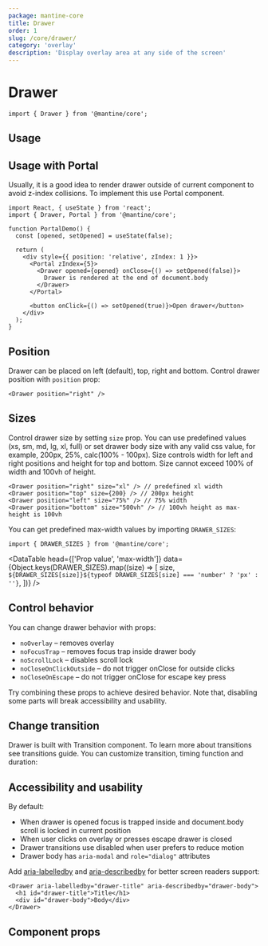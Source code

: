 ```yaml
---
package: mantine-core
title: Drawer
order: 1
slug: /core/drawer/
category: 'overlay'
description: 'Display overlay area at any side of the screen'
---
```



# Drawer

<PageHeader
  source="mantine-core/src/Drawer/Drawer.tsx"
  docs="core/Drawer.mdx"
  package="@mantine/core"
/>

```tsx
import { Drawer } from '@mantine/core';
```

## Usage

<DrawerBaseDemo />

## Usage with Portal

Usually, it is a good idea to render drawer outside of current component to avoid z-index collisions.
To implement this use <GatsbyLink to="/core/portal">Portal</GatsbyLink> component.

```tsx
import React, { useState } from 'react';
import { Drawer, Portal } from '@mantine/core';

function PortalDemo() {
  const [opened, setOpened] = useState(false);

  return (
    <div style={{ position: 'relative', zIndex: 1 }}>
      <Portal zIndex={5}>
        <Drawer opened={opened} onClose={() => setOpened(false)}>
          Drawer is rendered at the end of document.body
        </Drawer>
      </Portal>

      <button onClick={() => setOpened(true)}>Open drawer</button>
    </div>
  );
}
```

## Position

Drawer can be placed on left (default), top, right and bottom. Control drawer position with `position` prop:

```tsx
<Drawer position="right" />
```

<DrawerPositionsDemo />

## Sizes

Control drawer size by setting `size` prop. You can use predefined values (xs, sm, md, lg, xl, full)
or set drawer body size with any valid css value, for example, 200px, 25%, calc(100% - 100px).
Size controls width for left and right positions and height for top and bottom.
Size cannot exceed 100% of width and 100vh of height.

```tsx
<Drawer position="right" size="xl" /> // predefined xl width
<Drawer position="top" size={200} /> // 200px height
<Drawer position="left" size="75%" /> // 75% width
<Drawer position="bottom" size="500vh" /> // 100vh height as max-height is 100vh
```

<DrawerSizesDemo />

You can get predefined max-width values by importing `DRAWER_SIZES`:

```tsx
import { DRAWER_SIZES } from '@mantine/core';
```

<DataTable
  head={['Prop value', 'max-width']}
  data={Object.keys(DRAWER_SIZES).map((size) => [
    size,
    `${DRAWER_SIZES[size]}${typeof DRAWER_SIZES[size] === 'number' ? 'px' : ''}`,
  ])}
/>

## Control behavior

You can change drawer behavior with props:

- `noOverlay` – removes overlay
- `noFocusTrap` – removes focus trap inside drawer body
- `noScrollLock` – disables scroll lock
- `noCloseOnClickOutside` – do not trigger onClose for outside clicks
- `noCloseOnEscape` – do not trigger onClose for escape key press

<DrawerInactiveDemo />

Try combining these props to achieve desired behavior.
Note that, disabling some parts will break accessibility and usability.

<DrawerConfigurator />

## Change transition

Drawer is built with <GatsbyLink to="/core/transition">Transition</GatsbyLink> component.
To learn more about transitions see <GatsbyLink to="/guides/transitions">transitions guide</GatsbyLink>.
You can customize transition, timing function and duration:

<DrawerTransitionsDemo />

## Accessibility and usability

By default:

- When drawer is opened focus is trapped inside and document.body scroll is locked in current position
- When user clicks on overlay or presses escape drawer is closed
- Drawer transitions use disabled when user prefers to reduce motion
- Drawer body has `aria-modal` and `role="dialog"` attributes

Add [aria-labelledby](https://developer.mozilla.org/en-US/docs/Web/Accessibility/ARIA/ARIA_Techniques/Using_the_aria-labelledby_attribute) and [aria-describedby](https://developer.mozilla.org/en-US/docs/Web/Accessibility/ARIA/ARIA_Techniques/Using_the_aria-describedby_attribute) for better screen readers support:

```tsx
<Drawer aria-labelledby="drawer-title" aria-describedby="drawer-body">
  <h1 id="drawer-title">Title</h1>
  <div id="drawer-body">Body</div>
</Drawer>
```

## Component props

<PropsTable component="Drawer" />
